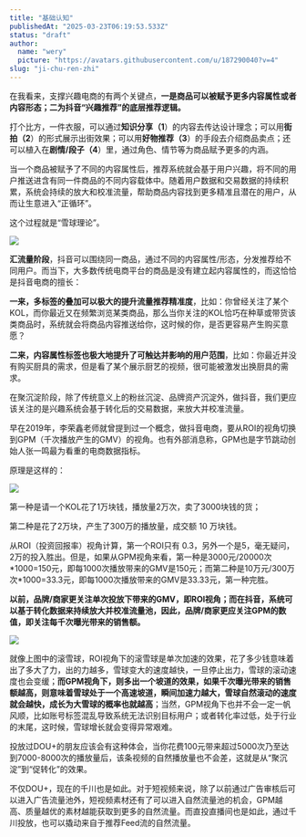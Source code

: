 ```yaml
---
title: "基础认知"
publishedAt: "2025-03-23T06:19:53.533Z"
status: "draft"
author:
  name: "wery"
  picture: "https://avatars.githubusercontent.com/u/187290040?v=4"
slug: "ji-chu-ren-zhi"
---
```


在我看来，支撑兴趣电商的有两个关键点，**一是商品可以被赋予更多内容属性或者内容形态；二为抖音“兴趣推荐”的底层推荐逻辑。**

打个比方，一件衣服，可以通过**知识分享（1**）的内容去传达设计理念；可以用**街拍（2**）的形式展示出街效果；可以用**好物推荐（3**）的手段去介绍商品卖点；还可以植入在**剧情/段子（4**）里，通过角色、情节等为商品赋予更多的内涵。

当一个商品被赋予了不同的内容属性后，推荐系统就会基于用户兴趣，将不同的用户推送进含有同一件商品的不同内容载体中。随着用户数据和交易数据的持续积累，系统会持续的放大和校准流量，帮助商品内容找到更多精准且潜在的用户，从而让生意进入“正循环”。

这个过程就是“雪球理论”。

![](https://jks4lzcz64.feishu.cn/space/api/box/stream/download/asynccode/?code=ODY1YzNiYTRjN2JhYjk2OWQ0Y2RmNDBiYTJlOTIwNTVfQWxHcW0wMGsyZFdRMEhsazNKbHUybmxwa0hvWjV5bmhfVG9rZW46U1ptWmI5djNVb0xNNmZ4S3cwcGNNNWZObjE2XzE3NDI3MDc5MjQ6MTc0MjcxMTUyNF9WNA)

**汇流量阶段**，抖音可以围绕同一商品，通过不同的内容属性/形态，分发推荐给不同用户。而当下，大多数传统电商平台的商品是没有建立起内容属性的，而这恰恰是抖音电商的擅长：

**一来，多标签的叠加可以极大的提升流量推荐精准度**，比如：你曾经关注了某个KOL，而你最近又在频繁浏览某类商品，那么当你关注的KOL恰巧在种草或带货该类商品时，系统就会将商品内容推送给你，这时候的你，是否更容易产生购买意愿？

**二来，内容属性标签也极大地提升了可触达并影响的用户范围**，比如：你最近并没有购买厨具的需求，但是看了某个展示厨艺的视频，很可能被激发出换厨具的需求。

在聚沉淀阶段，除了传统意义上的粉丝沉淀、品牌资产沉淀外，做抖音，我们更应该关注的是兴趣系统会基于转化后的交易数据，来放大并校准流量。

早在2019年，李荣鑫老师就曾提到过一个概念，做抖音电商，要从ROI的视角切换到GPM（千次播放产生的GMV）的视角。也有外部消息称，GPM也是字节跳动创始人张一鸣最为看重的电商数据指标。

原理是这样的：

![](https://jks4lzcz64.feishu.cn/space/api/box/stream/download/asynccode/?code=ZWI4YzA3MGNjY2FjY2U0ZDUwYmQyOThlM2MwYWNkYmFfRWNxMHphQTVDQXhyalFXMExKRmZTNHROQXQ3eE9PVlBfVG9rZW46SW9SQWJxb201b0laVVh4Nzhwc2NiNjdHbkZkXzE3NDI3MDc5MjQ6MTc0MjcxMTUyNF9WNA)

第一种是请一个KOL花了1万块钱，播放量2万次，卖了3000块钱的货；

第二种是花了2万块，产生了300万的播放量，成交额 10 万块钱。

从ROI（投资回报率）视角计算，第一个ROI只有 0.3，另外一个是5，毫无疑问，2万的投入胜出。但是，如果从GPM视角来看，第一种是3000元/20000次\*1000=150元，即每1000次播放带来的GMV是150元；而第二种是10万元/300万次\*1000=33.3元，即每1000次播放带来的GMV是33.33元，第一种完胜。

**以前，品牌/商家更关注单次投放下带来的GMV，即ROI视角；而在抖音，系统可以基于转化数据来持续放大并校准流量池，因此，品牌/商家更应关注GPM的数值，即关注每千次曝光带来的销售额。**

![](https://jks4lzcz64.feishu.cn/space/api/box/stream/download/asynccode/?code=NzhjZTdlYTMxMDQ4OWUwZGMyODhhY2FhNmY3NGI5ZDBfUzZlUGlEYktWa0FkczY4NkswOTJWSjJZejBBVHZZbWFfVG9rZW46Q2xGc2JyazJybzBCMmd4dFNMcGN2SGtMbkdwXzE3NDI3MDc5MjQ6MTc0MjcxMTUyNF9WNA)

就像上图中的滚雪球，ROI视角下的滚雪球是单次加速的效果，花了多少钱意味着出了多大了力，出的力越多，雪球变大的速度越快，一旦停止出力，雪球的滚动速度也会变缓；**而GPM视角下，则多出一个坡道的效果，如果千次曝光带来的销售额越高，则意味着雪球处于一个高速坡道，瞬间加速力越大，雪球自然滚动的速度就会越快，成长为大雪球的概率也就越高**；当然，GPM视角下也并不会一定一帆风顺，比如账号标签混乱导致系统无法识别目标用户；或者转化率过低，处于行业的末尾，这时候，雪球增长就会变得异常艰难。

投放过DOU+的朋友应该会有这种体会，当你花费100元带来超过5000次乃至达到7000-8000次的播放量后，该条视频的自然播放量也不会差，这就是从“聚沉淀”到“促转化”的效果。

不仅DOU+，现在的千川也是如此。对于短视频来说，除了以前通过广告审核后可以进入广告流量池外，短视频素材还有了可以进入自然流量池的机会，GPM越高、质量越优的素材越能获取到更多的自然流量。而直投直播间也是如此，通过千川投放，也可以撬动来自于推荐Feed流的自然流量。